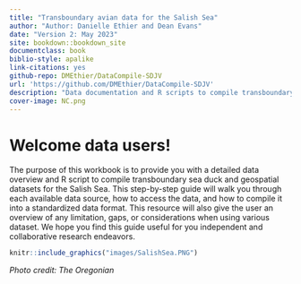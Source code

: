 ```yaml
---
title: "Transboundary avian data for the Salish Sea"
author: "Author: Danielle Ethier and Dean Evans"
date: "Version 2: May 2023"
site: bookdown::bookdown_site
documentclass: book
biblio-style: apalike
link-citations: yes
github-repo: DMEthier/DataCompile-SDJV
url: 'https://github.com/DMEthier/DataCompile-SDJV'
description: "Data documentation and R scripts to compile transboundary sea duck data for the Salish Sea"
cover-image: NC.png
---
```


# Welcome data users! {.unnumbered}

The purpose of this workbook is to provide you with a detailed data overview and R script to compile transboundary sea duck and geospatial datasets for the Salish Sea. This step-by-step guide will walk you through each available data source, how to access the data, and how to compile it into a standardized data format. This resource will also give the user an overview of any limitation, gaps, or considerations when using various dataset. We hope you find this guide useful for you independent and collaborative research endeavors.

```r
knitr::include_graphics("images/SalishSea.PNG")
```

*Photo credit: The Oregonian*
